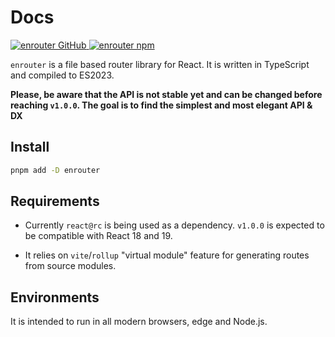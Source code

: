 # Docs

<div className="mt-8 flex gap-4">
  <a href="https://github.com/eu-ge-ne/enrouter">
    <img
      alt="enrouter GitHub"
      src="https://img.shields.io/github/package-json/v/eu-ge-ne/enrouter?label=github"
    />
  </a>
  <a href="https://www.npmjs.com/package/enrouter">
    <img alt="enrouter npm" src="https://img.shields.io/npm/v/enrouter" />
  </a>
</div>

`enrouter` is a file based router library for React. It is written in TypeScript
and compiled to ES2023.

**Please, be aware that the API is not stable yet and can be changed before
reaching `v1.0.0`.
The goal is to find the simplest and most elegant API & DX**

## Install

```bash
pnpm add -D enrouter
```

## Requirements

- Currently `react@rc` is being used as a dependency. `v1.0.0` is expected to be
  compatible with React 18 and 19.

- It relies on `vite`/`rollup` "virtual module" feature for generating routes
  from source modules.

## Environments

It is intended to run in all modern browsers, edge and Node.js.
